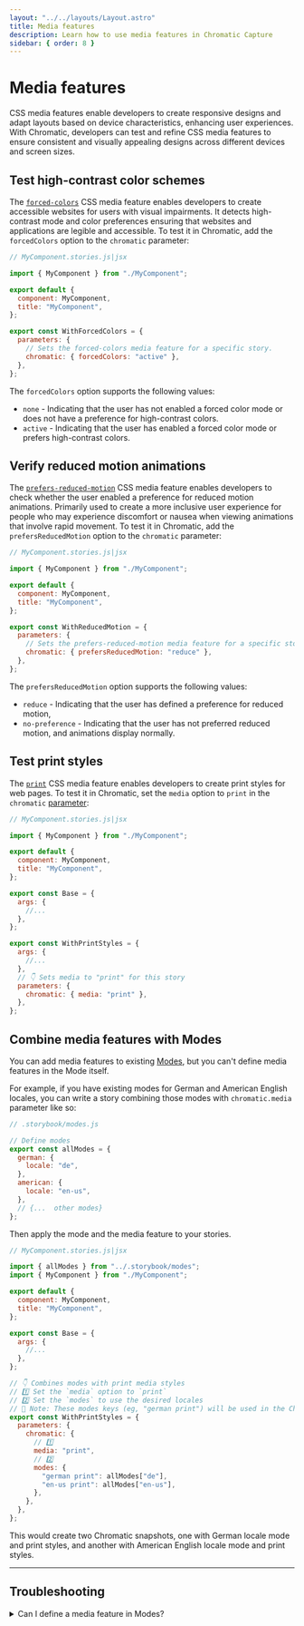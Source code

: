 ```yaml
---
layout: "../../layouts/Layout.astro"
title: Media features
description: Learn how to use media features in Chromatic Capture
sidebar: { order: 8 }
---
```



# Media features

CSS media features enable developers to create responsive designs and adapt layouts based on device characteristics, enhancing user experiences. With Chromatic, developers can test and refine CSS media features to ensure consistent and visually appealing designs across different devices and screen sizes.

## Test high-contrast color schemes

The [`forced-colors`](https://developer.mozilla.org/en-US/docs/Web/CSS/@media/forced-colors) CSS media feature enables developers to create accessible websites for users with visual impairments. It detects high-contrast mode and color preferences ensuring that websites and applications are legible and accessible. To test it in Chromatic, add the `forcedColors` option to the `chromatic` parameter:

<ParamsCallout name="forcedColors" integration="storybook" />

```js
// MyComponent.stories.js|jsx

import { MyComponent } from "./MyComponent";

export default {
  component: MyComponent,
  title: "MyComponent",
};

export const WithForcedColors = {
  parameters: {
    // Sets the forced-colors media feature for a specific story.
    chromatic: { forcedColors: "active" },
  },
};
```

The `forcedColors` option supports the following values:

- `none` - Indicating that the user has not enabled a forced color mode or does not have a preference for high-contrast colors.
- `active` - Indicating that the user has enabled a forced color mode or prefers high-contrast colors.

## Verify reduced motion animations

The [`prefers-reduced-motion`](https://developer.mozilla.org/en-US/docs/Web/CSS/@media/prefers-reduced-motion) CSS media feature enables developers to check whether the user enabled a preference for reduced motion animations. Primarily used to create a more inclusive user experience for people who may experience discomfort or nausea when viewing animations that involve rapid movement. To test it in Chromatic, add the `prefersReducedMotion` option to the `chromatic` parameter:

<ParamsCallout name="prefersReducedMotion" integration="storybook" />

```js
// MyComponent.stories.js|jsx

import { MyComponent } from "./MyComponent";

export default {
  component: MyComponent,
  title: "MyComponent",
};

export const WithReducedMotion = {
  parameters: {
    // Sets the prefers-reduced-motion media feature for a specific story.
    chromatic: { prefersReducedMotion: "reduce" },
  },
};
```

The `prefersReducedMotion` option supports the following values:

- `reduce` - Indicating that the user has defined a preference for reduced motion,
- `no-preference` - Indicating that the user has not preferred reduced motion, and animations display normally.

## Test print styles

The [`print`](https://developer.mozilla.org/en-US/docs/Web/CSS/@media/print) CSS media feature enables developers to create print styles for web pages. To test it in Chromatic, set the `media` option to `print` in the `chromatic` [parameter](https://storybook.js.org/docs/writing-stories/parameters):

<ParamsCallout name="media" integration="storybook" />

```js
// MyComponent.stories.js|jsx

import { MyComponent } from "./MyComponent";

export default {
  component: MyComponent,
  title: "MyComponent",
};

export const Base = {
  args: {
    //...
  },
};

export const WithPrintStyles = {
  args: {
    //...
  },
  // 👇 Sets media to "print" for this story
  parameters: {
    chromatic: { media: "print" },
  },
};
```

## Combine media features with Modes

You can add media features to existing [Modes](/docs/modes), but you can't define media features in the Mode itself.

For example, if you have existing modes for German and American English locales, you can write a story combining those modes with `chromatic.media` parameter like so:

```js
// .storybook/modes.js

// Define modes
export const allModes = {
  german: {
    locale: "de",
  },
  american: {
    locale: "en-us",
  },
  // {...  other modes}
};
```

Then apply the mode and the media feature to your stories.

```js
// MyComponent.stories.js|jsx

import { allModes } from "../.storybook/modes";
import { MyComponent } from "./MyComponent";

export default {
  component: MyComponent,
  title: "MyComponent",
};

export const Base = {
  args: {
    //...
  },
};

// 👇 Combines modes with print media styles
// 1️⃣ Set the `media` option to `print`
// 2️⃣ Set the `modes` to use the desired locales
// 👀 Note: These modes keys (eg, "german print") will be used in the Chromatic UI
export const WithPrintStyles = {
  parameters: {
    chromatic: {
      // 1️⃣
      media: "print",
      // 2️⃣
      modes: {
        "german print": allModes["de"],
        "en-us print": allModes["en-us"],
      },
    },
  },
};
```

This would create two Chromatic snapshots, one with German locale mode and print styles, and another with American English locale mode and print styles.

---

## Troubleshooting

<details>
<summary>Can I define a media feature in Modes?</summary>

No, setting media features in [Modes](/docs/modes/) is not supported.

```js
// .storybook/modes.js

export const allModes = {
  // 🚨 THESE WILL NOT WORK 🚨
  mode: {
    media: "print",
    forcedColors: "active",
    prefersReducedMotion: "reduce",
  },
  // {...  other modes}
};
```

</details>
